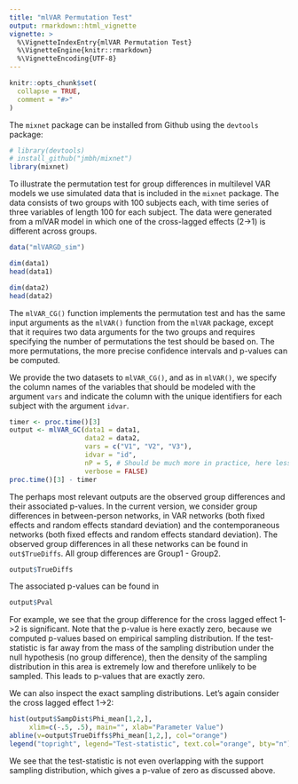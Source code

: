 ```yaml
---
title: "mlVAR Permutation Test"
output: rmarkdown::html_vignette
vignette: >
  %\VignetteIndexEntry{mlVAR Permutation Test}
  %\VignetteEngine{knitr::rmarkdown}
  %\VignetteEncoding{UTF-8}
---
```


```r
knitr::opts_chunk$set(
  collapse = TRUE,
  comment = "#>"
)
```

The `mixnet` package can be installed from Github using the `devtools` package:

```r
# library(devtools)
# install_github("jmbh/mixnet")
library(mixnet)
```

To illustrate the permutation test for group differences in multilevel VAR models we use simulated data that is included in the `mixnet` package. The data consists of two groups with 100 subjects each, with time series of three variables of length 100 for each subject. The data were generated from a mlVAR model in which one of the cross-lagged effects (2->1) is different across groups.

```r
data("mlVARGD_sim")

dim(data1)
head(data1)

dim(data2)
head(data2)
```

The `mlVAR_CG()` function implements the permutation test and has the same input arguments as the `mlVAR()` function from the `mlVAR` package, except that it requires two data arguments for the two groups and requires specifying the number of permutations the test should be based on. The more permutations, the more precise confidence intervals and p-values can be computed.

We provide the two datasets to `mlVAR_CG()`, and as in `mlVAR()`, we specify the column names of the variables that should be modeled with the argument `vars` and indicate the column with the unique identifiers for each subject with the argument `idvar`.

```r
timer <- proc.time()[3]
output <- mlVAR_GC(data1 = data1, 
                   data2 = data2, 
                   vars = c("V1", "V2", "V3"), 
                   idvar = "id", 
                   nP = 5, # Should be much more in practice, here less for illustration
                   verbose = FALSE)
proc.time()[3] - timer
```

The perhaps most relevant outputs are the observed group differences and their associated p-values. In the current version, we consider group differences in between-person networks, in VAR networks (both fixed effects and random effects standard deviation) and the contemporaneous networks (both fixed effects and random effects standard deviation). The observed group differences in all these networks can be found in `out$TrueDiffs`. All group differences are Group1 - Group2.

```r
output$TrueDiffs
```

The associated p-values can be found in 

```r
output$Pval
```

For example, we see that the group difference for the cross lagged effect 1->2 is significant. Note that the p-value is here exactly zero, because we computed p-values based on empirical sampling distribution. If the test-statistic is far away from the mass of the sampling distribution under the null hypothesis (no group difference), then the density of the sampling distribution in this area is extremely low and therefore unlikely to be sampled. This leads to p-values that are exactly zero.

We can also inspect the exact sampling distributions. Let's again consider the cross lagged effect 1->2:

```r

hist(output$SampDist$Phi_mean[1,2,], 
     xlim=c(-.5, .5), main="", xlab="Parameter Value")
abline(v=output$TrueDiffs$Phi_mean[1,2,], col="orange")
legend("topright", legend="Test-statistic", text.col="orange", bty="n")
```
We see that the test-statistic is not even overlapping with the support sampling distribution, which gives a p-value of zero as discussed above.

